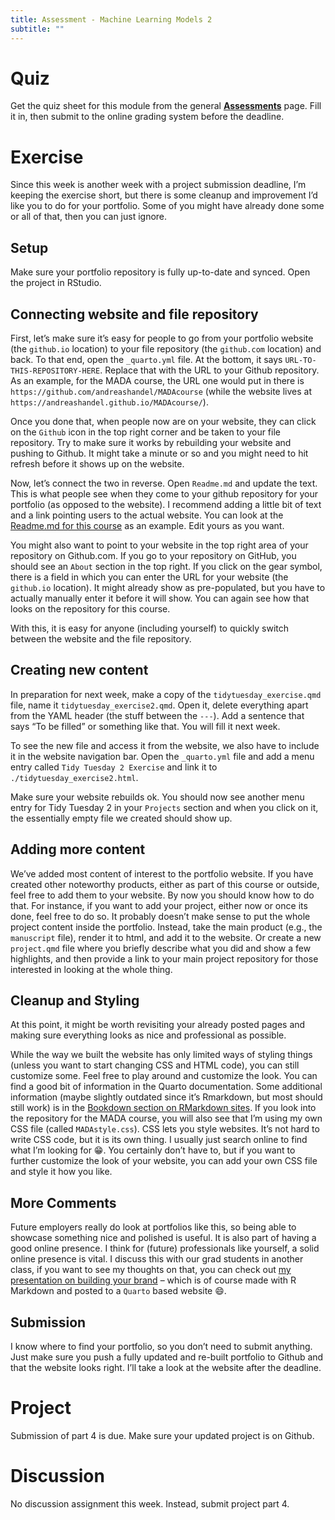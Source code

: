 ```yaml
---
title: Assessment - Machine Learning Models 2
subtitle: ""
---
```


# Quiz

Get the quiz sheet for this module from the general
[**Assessments**](../../courseinfo/assessments-overview.qmd) page. Fill it
in, then submit to the online grading system before the deadline.

# Exercise

Since this week is another week with a project submission deadline, I'm
keeping the exercise short, but there is some cleanup and improvement
I'd like you to do for your portfolio. Some of you might have already
done some or all of that, then you can just ignore.

## Setup

Make sure your portfolio repository is fully up-to-date and synced. Open
the project in RStudio.

## Connecting website and file repository

First, let's make sure it's easy for people to go from your portfolio
website (the `github.io` location) to your file repository (the
`github.com` location) and back. To that end, open the `_quarto.yml`
file. At the bottom, it says `URL-TO-THIS-REPOSITORY-HERE`. Replace that
with the URL to your Github repository. As an example, for the MADA
course, the URL one would put in there is
`https://github.com/andreashandel/MADAcourse` (while the website lives
at `https://andreashandel.github.io/MADAcourse/`).

Once you done that, when people now are on your website, they can click
on the `Github` icon in the top right corner and be taken to your file
repository. Try to make sure it works by rebuilding your website and
pushing to Github. It might take a minute or so and you might need to
hit refresh before it shows up on the website.

Now, let's connect the two in reverse. Open `Readme.md` and update the
text. This is what people see when they come to your github repository
for your portfolio (as opposed to the website). I recommend adding a
little bit of text and a link pointing users to the actual website. You
can look at the [Readme.md for this
course](https://github.com/andreashandel/MADAcourse) as an example. Edit
yours as you want.

You might also want to point to your website in the top right area of
your repository on Github.com. If you go to your repository on GitHub,
you should see an `About` section in the top right. If you click on the
gear symbol, there is a field in which you can enter the URL for your
website (the `github.io` location). It might already show as
pre-populated, but you have to actually manually enter it before it will
show. You can again see how that looks on the repository for this
course.

With this, it is easy for anyone (including yourself) to quickly switch
between the website and the file repository.

## Creating new content

In preparation for next week, make a copy of the
`tidytuesday_exercise.qmd` file, name it `tidytuesday_exercise2.qmd`.
Open it, delete everything apart from the YAML header (the stuff between
the `---`). Add a sentence that says "To be filled" or something like
that. You will fill it next week.

To see the new file and access it from the website, we also have to
include it in the website navigation bar. Open the `_quarto.yml` file
and add a menu entry called `Tidy Tuesday 2 Exercise` and link it to
`./tidytuesday_exercise2.html`.

Make sure your website rebuilds ok. You should now see another menu
entry for Tidy Tuesday 2 in your `Projects` section and when you click
on it, the essentially empty file we created should show up.

## Adding more content

We've added most content of interest to the portfolio website. If you
have created other noteworthy products, either as part of this course or
outside, feel free to add them to your website. By now you should know
how to do that. For instance, if you want to add your project, either
now or once its done, feel free to do so. It probably doesn't make sense
to put the whole project content inside the portfolio. Instead, take the
main product (e.g., the `manuscript` file), render it to html, and add
it to the website. Or create a new `project.qmd` file where you briefly
describe what you did and show a few highlights, and then provide a link
to your main project repository for those interested in looking at the
whole thing.

## Cleanup and Styling

At this point, it might be worth revisiting your already posted pages
and making sure everything looks as nice and professional as possible.

While the way we built the website has only limited ways of styling
things (unless you want to start changing CSS and HTML code), you can
still customize some. Feel free to play around and customize the look.
You can find a good bit of information in the Quarto documentation. Some
additional information (maybe slightly outdated since it's Rmarkdown,
but most should still work) is in the [Bookdown section on RMarkdown
sites](https://bookdown.org/yihui/rmarkdown/rmarkdown-site.html). If you
look into the repository for the MADA course, you will also see that I'm
using my own CSS file (called `MADAstyle.css`). CSS lets you style
websites. It's not hard to write CSS code, but it is its own thing. I
usually just search online to find what I'm looking for 😁. You
certainly don't have to, but if you want to further customize the look
of your website, you can add your own CSS file and style it how you
like.

## More Comments

Future employers really do look at portfolios like this, so being able
to showcase something nice and polished is useful. It is also part of
having a good online presence. I think for (future) professionals like
yourself, a solid online presence is vital. I discuss this with our grad
students in another class, if you want to see my thoughts on that, you
can check out [my presentation on building your
brand](https://www.andreashandel.com/presentations/2021-01-building-your-brand/)
-- which is of course made with R Markdown and posted to a `Quarto`
based website 😄.

<!-- And if you've really gotten into making websites with R Markdown, you can always move to [blogdown](https://bookdown.org/yihui/blogdown/). This is a much more flexible and powerful way of creating websites, but it's also more complex. Maybe the current best starting point for blogdown is this [online post/tutorial](https://www.apreshill.com/blog/2020-12-new-year-new-blogdown/). -->

## Submission

I know where to find your portfolio, so you don't need to submit
anything. Just make sure you push a fully updated and re-built portfolio
to Github and that the website looks right. I'll take a look at the
website after the deadline.

# Project

Submission of part 4 is due. Make sure your updated project is on
Github.

# Discussion

No discussion assignment this week. Instead, submit project part 4.
